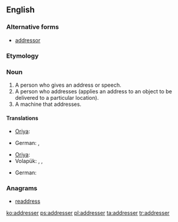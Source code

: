 ==English==

===Alternative forms===
* [[addressor]]

===Etymology===
{{suffix|address|er}}

===Noun===
{{en-noun}}

# A person who gives an address or speech.
# A person who addresses (applies an address to an object to be delivered to a particular location).
# A machine that addresses.

====Translations====
{{trans-top|a person who gives an address or speech}}
{{trans-mid}}
* [[Oriya]]: {{t|or|ବକ୍ତା|sc=Orya}}
{{trans-bottom}}

{{trans-top|a person who addresses}}
* German: {{t|de|Versender|m}}, {{t|de|Versenderin|f}}
{{trans-mid}}
* [[Oriya]]: {{t|or|ପ୍ରେରକ|sc=Orya}}
* Volapük: {{qualifier|♂♀}} {{t+|vo|ladetan}}, {{qualifier|♂}} {{t|vo|hiladetan}}, {{qualifier|♀}} {{t|vo|jiladetan}}
{{trans-bottom}}

{{trans-top|a machine that addresses}}
* German: {{t|de|Adressiermaschine|f}}
{{trans-mid}}
{{trans-bottom}}

===Anagrams===
* [[readdress#English|readdress]]

[[ko:addresser]]
[[ps:addresser]]
[[pl:addresser]]
[[ta:addresser]]
[[tr:addresser]]